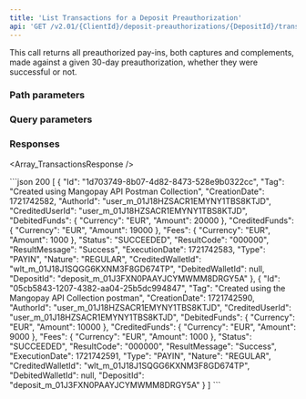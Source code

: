 ```yaml
---
title: 'List Transactions for a Deposit Preauthorization'  
api: 'GET /v2.01/{ClientId}/deposit-preauthorizations/{DepositId}/transactions '  
---
```




  

This call returns all preauthorized pay-ins, both captures and complements, made against a given 30-day preauthorization, whether they were successful or not.  

### Path parameters  

<DepositId />  

### Query parameters  

<Status />  

<ResultCode />  

<BeforeDate1 />  

<AfterDate1 />  

### Responses  

<AccordionGroup><Accordion title="200">  

<Array_TransactionsResponse /></Accordion></AccordionGroup>  

<ResponseExample>  
```json 200
[
    {
        "Id": "1d703749-8b07-4d82-8473-528e9b0322cc",
        "Tag": "Created using Mangopay API Postman Collection",
        "CreationDate": 1721742582,
        "AuthorId": "user_m_01J18HZSACR1EMYNY1TBS8KTJD",
        "CreditedUserId": "user_m_01J18HZSACR1EMYNY1TBS8KTJD",
        "DebitedFunds": {
            "Currency": "EUR",
            "Amount": 20000
        },
        "CreditedFunds": {
            "Currency": "EUR",
            "Amount": 19000
        },
        "Fees": {
            "Currency": "EUR",
            "Amount": 1000
        },
        "Status": "SUCCEEDED",
        "ResultCode": "000000",
        "ResultMessage": "Success",
        "ExecutionDate": 1721742583,
        "Type": "PAYIN",
        "Nature": "REGULAR",
        "CreditedWalletId": "wlt_m_01J18J1SQGG6KXNM3F8GD674TP",
        "DebitedWalletId": null,
        "DepositId": "deposit_m_01J3FXN0PAAYJCYMWMM8DRGY5A"
    },
    {
        "Id": "05cb5843-1207-4382-aa04-25b5dc994847",
        "Tag": "Created using the Mangopay API Collection postman",
        "CreationDate": 1721742590,
        "AuthorId": "user_m_01J18HZSACR1EMYNY1TBS8KTJD",
        "CreditedUserId": "user_m_01J18HZSACR1EMYNY1TBS8KTJD",
        "DebitedFunds": {
            "Currency": "EUR",
            "Amount": 10000
        },
        "CreditedFunds": {
            "Currency": "EUR",
            "Amount": 9000
        },
        "Fees": {
            "Currency": "EUR",
            "Amount": 1000
        },
        "Status": "SUCCEEDED",
        "ResultCode": "000000",
        "ResultMessage": "Success",
        "ExecutionDate": 1721742591,
        "Type": "PAYIN",
        "Nature": "REGULAR",
        "CreditedWalletId": "wlt_m_01J18J1SQGG6KXNM3F8GD674TP",
        "DebitedWalletId": null,
        "DepositId": "deposit_m_01J3FXN0PAAYJCYMWMM8DRGY5A"
    }
]
```
</ResponseExample>

<RequestExample>
    <RestNoBody />
</RequestExample>